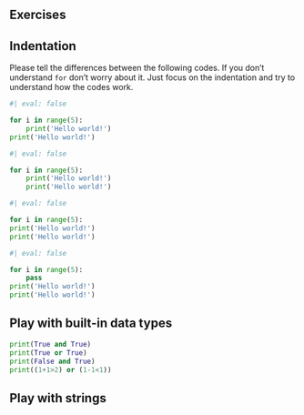 
## Exercises
::: {#exr-}
## Indentation
Please tell the differences between the following codes. If you don't understand `for` don't worry about it. Just focus on the indentation and try to understand how the codes work.


```python
#| eval: false

for i in range(5):
    print('Hello world!')
print('Hello world!')
```

```python
#| eval: false

for i in range(5):
    print('Hello world!')
    print('Hello world!')
```

```python
#| eval: false

for i in range(5):
print('Hello world!')
print('Hello world!')
```

```python
#| eval: false

for i in range(5):
    pass
print('Hello world!')
print('Hello world!')
```
:::



::: {#exr-}
## Play with built-in data types

```python
print(True and True)
print(True or True)
print(False and True)
print((1+1>2) or (1-1<1))
```

:::


::: {#exr-}
## Play with strings


:::




